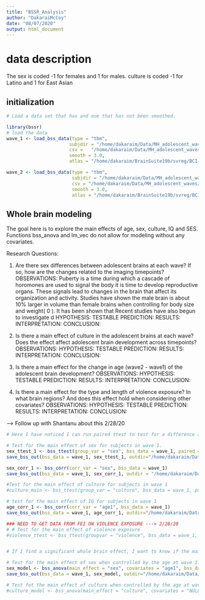 ```yaml
---
title: "BSSR_Analysis"
author: "DakaraiMcCoy"
date: "08/07/2020"
output: html_document
---
```



# data description

The sex is coded -1 for females and 1 for males. 
culture is coded -1 for Latino  and 1 for East Asian

## initialization
```r
# Load a data set that has and one that has not been smoothed.

library(bssr)
# load the data
wave_1 <- load_bss_data(type = "tbm",
                       subjdir = "/home/dakaraim/Data/MH_adolescent_waves/StructuralPipeline/session1/",
                       csv =   "/home/dakaraim/Data/MH_adolescent_waves/StructuralPipeline/session1/Common_subjects_wave1.csv",
                       smooth = 3.0,
                       atlas = "/home/dakaraim/BrainSuite19b/svreg/BCI-DNI_brain_atlas/BCI-DNI_brain")

wave_2 <- load_bss_data(type = "tbm",
                        subjdir = "/home/dakaraim/Data/MH_adolescent_waves/StructuralPipeline/session2/",
                        csv = "/home/dakaraim/Data/MH_adolescent_waves/StructuralPipeline/session2/Common_subjects_wave2.csv",
                        smooth = 3.0,
                        atlas = "/home/dakaraim/BrainSuite19b/svreg/BCI-DNI_brain_atlas/BCI-DNI_brain")
```
## Whole brain modeling 
The goal here is to explore the main effects of age, sex, culture, IQ and SES.
Functions bss_anova and lm_vec do not allow for modeling without any covariates.

Research Questions:

1. Are there sex differences between adolescent brains at each wave? If so, how are the changes related to the imaging timepoints?   
  OBSERVATIONS: Puberty is a time during which a cascade of horomones are used to signal the body it is time to develop 
                reproductive organs. These signals lead to changes in the brain that affect its organization and
                activity. Studies have shown the male brain is about 10% larger in volume than female brains when
                controlling for body size and weight( 0 ). It has been shown that Recent studies have also begun to
                investigate d
  HYPOTHESIS:
  TESTABLE PREDICTION:
  RESULTS:
  INTERPRETATION:
  CONCLUSION:

2. Is there a main effect of culture in the adolescent brains at each wave? Does the effect affect adolescent brain development across timepoints? 
  OBSERVATIONS:
  HYPOTHESIS:
  TESTABLE PREDICTION:
  RESULTS:
  INTERPRETATION:
  CONCLUSION:

3. Is there a main effect for the change in age (wave2 - wave1) of the adolescent brain development? 
  OBSERVATIONS:
  HYPOTHESIS:
  TESTABLE PREDICTION:
  RESULTS:
  INTERPRETATION:
  CONCLUSION:
  
4. Is there a main effect for the type and length of violence exposure? In what brain regions? And does this effect hold when considering other covariates?
  OBSERVATIONS:
  HYPOTHESIS:
  TESTABLE PREDICTION:
  RESULTS:
  INTERPRETATION:
  CONCLUSION:

---> Follow up with Shantanu about this 2/28/20


```r
# Here I have noticed I can run paired ttest to test for a difference across timepoints for each subject! 

# Test for the main effect of sex for subjects in wave 1. 
sex_ttest_1 <- bss_ttest(group_var = "sex", bss_data = wave_1, paired = FALSE)
save_bss_out(bss_data = wave_1, sex_ttest_1, outdir="/home/dakaraim/Data/MH_adolescent_waves/StructuralPipeline/session1/sex_ttest")

sex_corr_1 <- bss_corr(corr_var = "sex", bss_data = wave_1)
save_bss_out(bss_data = wave_1, sex_corr_1, outdir = "/home/dakaraim/Data/MH_adolescent_waves/StructuralPipeline/session1/sex_corr")

#Test for the main effect of culture for subjects in wave 1
#culture_main <- bss_ttest(group_var = "culture", bss_data = wave_1, paired = FALSE)

# test for the main effect of IQ for subjects in wave 1
age_corr_1 <- bss_corr(corr_var = "age1", bss_data = wave_1)
save_bss_out(bss_data = wave_1, age_corr_1, outdir="/home/dakaraim/Data/MH_adolescent_waves/StructuralPipeline/session1/age_corr")

### NEED TO GET DATA FROM FEI ON VIOLENCE EXPOSURE ---> 2/28/20
# # Test for the main effect of violence exposure
#violence_ttest <- bss_ttest(groupvar = "violence", bss_data = wave_1, paired = FALSE)


# If I find a significant whole brain effect, I want to know if the main effect will remain when including different covariates

# Test for the main effect of sex when controlled by the age at wave 1. 
sex_model <- bss_anova(main_effect = "sex", covariates = "age1", bss_data = wave_1 )
save_bss_out(bss_data = wave_1, sex_model, outdir="/home/dakaraim/Data/MH_adolescent_waves/StructuralPipeline/session1/sex_age1")

# Test fot the main effect of culture when controlled by the age at wave 1.
#culture_model <- bss_anova(main_effect = "culture", covariates = "NULL", bss_data = wave_1, mult_comp = "fdr")




```

```r


```